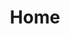 ---
title: "Home"
description: "Welcome to the Astro News, a newsletter about Astro."
blocks:
  - name: "HEADER"
    title: "Welcome to the Astro News"
---